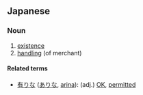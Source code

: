 ==Japanese==
{{ja-see-also|有りな}}
{{ja-kanjitab|有}}

===Noun===
{{ja-noun|k|hira=あり|rom=ari}}

# [[existence]]
# [[handle|handling]] (of merchant)

====Related terms====
* [[有りな]] ([[ありな]], [[arina]]): (adj.) [[OK]], [[permitted]]